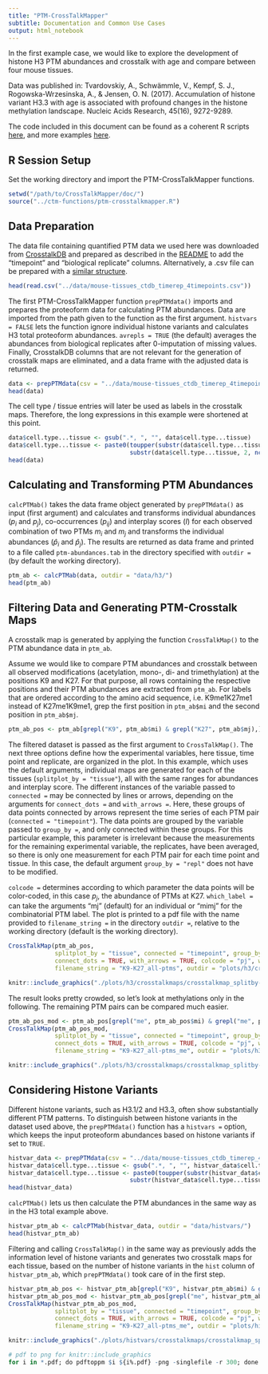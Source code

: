 ```yaml
---
title: "PTM-CrossTalkMapper"
subtitle: Documentation and Common Use Cases
output: html_notebook
---
```


In the first example case, we would like to explore the development of histone H3 PTM abundances and crosstalk with age and compare between four mouse tissues.

Data was published in: Tvardovskiy, A., Schwämmle, V., Kempf, S. J., Rogowska-Wrzesinska, A., & Jensen, O. N. (2017). Accumulation of histone variant H3.3 with age is associated with profound changes in the histone methylation landscape. Nucleic Acids Research, 45(16), 9272-9289.

The code included in this document can be found as a coherent R scripts [here](https://github.com/veitveit/CrossTalkMapper/tree/master/doc/scripts/), and more examples [here](https://github.com/veitveit/CrossTalkMapper/blob/master/mouse-tissue-analysis/h3/scripts/crosstalkmaps_h3.R).

## R Session Setup

Set the working directory and import the PTM-CrossTalkMapper functions.

```r
setwd("/path/to/CrossTalkMapper/doc/")
source("../ctm-functions/ptm-crosstalkmapper.R")
```

## Data Preparation

The data file containing quantified PTM data we used here was downloaded from [CrosstalkDB](http://crosstalkdb.bmb.sdu.dk/) and prepared as described in the [README](https://github.com/veitveit/CrossTalkMapper/tree/master/data) to add the "timepoint" and "biological replicate" columns. Alternatively, a .csv file can be prepared with a [similar structure](https://github.com/veitveit/CrossTalkMapper#data).

```r
head(read.csv("../data/mouse-tissues_ctdb_timerep_4timepoints.csv"))
```

The first PTM-CrossTalkMapper function `prepPTMdata()` imports and prepares the proteoform data for calculating PTM abundances. Data are imported from the path given to the function as the first argument. `histvars = FALSE` lets the function ignore individual histone variants and calculates H3 total proteoform abundances. `avrepls = TRUE` (the default) averages the abundances from biological replicates after 0-imputation of missing values. Finally, CrosstalkDB columns that are not relevant for the generation of crosstalk maps are eliminated, and a data frame with the adjusted data is returned.

```r
data <- prepPTMdata(csv = "../data/mouse-tissues_ctdb_timerep_4timepoints.csv", histvars = FALSE, avrepls = TRUE)
head(data)
```

The cell type / tissue entries will later be used as labels in the crosstalk maps. Therefore, the long expressions in this example were shortened at this point.

```r
data$cell.type...tissue <- gsub(".*, ", "", data$cell.type...tissue)
data$cell.type...tissue <- paste0(toupper(substr(data$cell.type...tissue, 1, 1)),
                                  substr(data$cell.type...tissue, 2, nchar(data$cell.type...tissue)))
head(data)
```

## Calculating and Transforming PTM Abundances

`calcPTMab()` takes the data frame object generated by `prepPTMdata()` as input (first argument) and calculates and transforms individual abundances ($p_i$ and $p_j$), co-occurrences ($p_{ij}$) and interplay scores ($I$) for each observed combination of two PTMs $m_i$ and $m_j$ and transforms the individual abundances ($\hat{p}_i$ and $\hat{p}_j$). The results are returned as data frame and printed to a file called `ptm-abundances.tab` in the directory specified with `outdir =` (by default the working directory).

```r
ptm_ab <- calcPTMab(data, outdir = "data/h3/")
head(ptm_ab)
```

## Filtering Data and Generating PTM-Crosstalk Maps

A crosstalk map is generated by applying the function `CrossTalkMap()` to the PTM abundance data in `ptm_ab`.

Assume we would like to compare PTM abundances and crosstalk between all observed modifications (acetylation, mono-, di- and trimethylation) at the positions K9 and K27. For that purpose, all rows containing the respective positions and their PTM abundances are extracted from `ptm_ab`. For labels that are ordered according to the amino acid sequence, i.e. K9me1K27me1 instead of K27me1K9me1, grep the first position in `ptm_ab$mi` and the second position in `ptm_ab$mj`.

```r
ptm_ab_pos <- ptm_ab[grepl("K9", ptm_ab$mi) & grepl("K27", ptm_ab$mj),]
```

The filtered dataset is passed as the first argument to `CrossTalkMap()`. The next three options define how the experimental variables, here tissue, time point and replicate, are organized in the plot. In this example, which uses the default arguments, individual maps are generated for each of the tissues (`splitplot_by = "tissue"`), all with the same ranges for abundances and interplay score. The different instances of the variable passed to `connected =` may be connected by lines or arrows, depending on the arguments for `connect_dots =` and `with_arrows = `. Here, these groups of data points connected by arrows represent the time series of each PTM pair (`connected = "timepoint"`). The data points are grouped by the variable passed to `group_by =`, and only connected within these groups. For this particular example, this parameter is irrelevant because the measurements for the remaining experimental variable, the replicates, have been averaged, so there is only one measurement for each PTM pair for each time point and tissue. In this case, the default argument `group_by = "repl"` does not have to be modified.

`colcode =` determines according to which parameter the data points will be color-coded, in this case $p_j$, the abundance of PTMs at K27. `which_label =` can take the arguments "mj" (default) for an individual or "mimj" for the combinatorial PTM label. The plot is printed to a pdf file with the name provided to `filename_string =` in the directory `outdir =`, relative to the working directory (default is the working directory).

```r
CrossTalkMap(ptm_ab_pos,
             splitplot_by = "tissue", connected = "timepoint", group_by = "repl",
             connect_dots = TRUE, with_arrows = TRUE, colcode = "pj", which_label = "mimj",
             filename_string = "K9-K27_all-ptms", outdir = "plots/h3/crosstalkmaps/")
```

```r
knitr::include_graphics("./plots/h3/crosstalkmaps/crosstalkmap_splitby-tissue_H3_K9-K27_all-ptms.png")
```

The result looks pretty crowded, so let's look at methylations only in the following. The remaining PTM pairs can be compared much easier.

```r
ptm_ab_pos_mod <- ptm_ab_pos[grepl("me", ptm_ab_pos$mi) & grepl("me", ptm_ab_pos$mj),]
CrossTalkMap(ptm_ab_pos_mod,
             splitplot_by = "tissue", connected = "timepoint", group_by = "repl",
             connect_dots = TRUE, with_arrows = TRUE, colcode = "pj", which_label = "mimj",
             filename_string = "K9-K27_all-ptms_me", outdir = "plots/h3/crosstalkmaps/")
```

```r
knitr::include_graphics("./plots/h3/crosstalkmaps/crosstalkmap_splitby-tissue_H3_K9-K27_all-ptms_me.png")
```

## Considering Histone Variants

Different histone variants, such as H3.1/2 and H3.3, often show substantially different PTM patterns. To distinguish between histone variants in the dataset used above, the `prepPTMdata()` function has a `histvars =` option, which keeps the input proteoform abundances based on histone variants if set to `TRUE`.

```r
histvar_data <- prepPTMdata(csv = "../data/mouse-tissues_ctdb_timerep_4timepoints.csv", histvars = TRUE, avrepls = TRUE)
histvar_data$cell.type...tissue <- gsub(".*, ", "", histvar_data$cell.type...tissue)
histvar_data$cell.type...tissue <- paste0(toupper(substr(histvar_data$cell.type...tissue, 1, 1)),
                                  substr(histvar_data$cell.type...tissue, 2, nchar(histvar_data$cell.type...tissue)))
head(histvar_data)
```

`calcPTMab()` lets us then calculate the PTM abundances in the same way as in the H3 total example above.

```r
histvar_ptm_ab <- calcPTMab(histvar_data, outdir = "data/histvars/")
head(histvar_ptm_ab)
```

Filtering and calling `CrossTalkMap()` in the same way as previously adds the information level of histone variants and generates two crosstalk maps for each tissue, based on the number of histone variants in the `hist` column of `histvar_ptm_ab`, which `prepPTMdata()` took care of in the first step.

```r
histvar_ptm_ab_pos <- histvar_ptm_ab[grepl("K9", histvar_ptm_ab$mi) & grepl("K27", histvar_ptm_ab$mj),]
histvar_ptm_ab_pos_mod <- histvar_ptm_ab_pos[grepl("me", histvar_ptm_ab_pos$mi) & grepl("me", histvar_ptm_ab_pos$mj),]
CrossTalkMap(histvar_ptm_ab_pos_mod,
             splitplot_by = "tissue", connected = "timepoint", group_by = "repl",
             connect_dots = TRUE, with_arrows = TRUE, colcode = "pj", which_label = "mimj",
             filename_string = "K9-K27_all-ptms_me", outdir = "plots/histvars/crosstalkmaps/")
```

```r
knitr::include_graphics("./plots/histvars/crosstalkmaps/crosstalkmap_splitby-tissue_histvars_K9-K27_all-ptms_me.png")
```

```r
# pdf to png for knitr::include_graphics
for i in *.pdf; do pdftoppm $i ${i%.pdf} -png -singlefile -r 300; done
```

